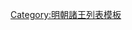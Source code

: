 {{ming|title=明朝仁化國諸王|ed=仁化國|head=[[萬曆]]三十五年（[[1607年]]）封。|
{{ming/title}}
{{ming/list|仁化王|[[朱由𣔌]]|朱常{{僻字|𰝢|⿰氵遷}}、庶四子|[[1607年]]—[[1622年]]前|萬曆三十五年以[[鎮國將軍]]進封，薨。}}
{{ming/list|仁化王|[[朱慈㶧]]|朱由𣔌、嫡一子|[[1622年]]—[[1650年]]|天啟二年襲封。永曆四年二月薨。}}
}}<noinclude>
[[Category:明朝諸王列表模板]]
</noinclude>